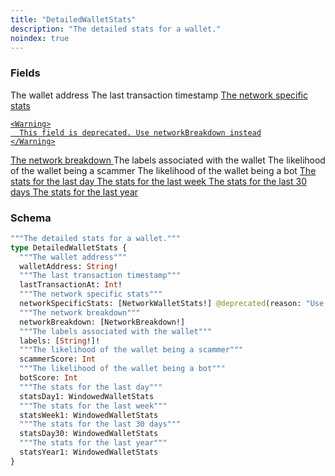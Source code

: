 ```yaml
---
title: "DetailedWalletStats"
description: "The detailed stats for a wallet."
noindex: true
---
```


### Fields

<ResponseField name="walletAddress" type="String!" required>
  The wallet address
</ResponseField>

<ResponseField name="lastTransactionAt" type="Int!" required>
  The last transaction timestamp
</ResponseField>

<a href="/api-reference/types/networkwalletstats">
  <ResponseField name="networkSpecificStats" type="[NetworkWalletStats!]">
    The network specific stats
    
    <Warning>
      This field is deprecated. Use networkBreakdown instead
    </Warning>
  </ResponseField>
</a>

<a href="/api-reference/types/networkbreakdown">
  <ResponseField name="networkBreakdown" type="[NetworkBreakdown!]">
    The network breakdown
  </ResponseField>
</a>

<ResponseField name="labels" type="[String!]!" required>
  The labels associated with the wallet
</ResponseField>

<ResponseField name="scammerScore" type="Int">
  The likelihood of the wallet being a scammer
</ResponseField>

<ResponseField name="botScore" type="Int">
  The likelihood of the wallet being a bot
</ResponseField>

<a href="/api-reference/types/windowedwalletstats">
  <ResponseField name="statsDay1" type="WindowedWalletStats">
    The stats for the last day
  </ResponseField>
</a>

<a href="/api-reference/types/windowedwalletstats">
  <ResponseField name="statsWeek1" type="WindowedWalletStats">
    The stats for the last week
  </ResponseField>
</a>

<a href="/api-reference/types/windowedwalletstats">
  <ResponseField name="statsDay30" type="WindowedWalletStats">
    The stats for the last 30 days
  </ResponseField>
</a>

<a href="/api-reference/types/windowedwalletstats">
  <ResponseField name="statsYear1" type="WindowedWalletStats">
    The stats for the last year
  </ResponseField>
</a>

### Schema


```graphql 
"""The detailed stats for a wallet."""
type DetailedWalletStats {
  """The wallet address"""
  walletAddress: String!
  """The last transaction timestamp"""
  lastTransactionAt: Int!
  """The network specific stats"""
  networkSpecificStats: [NetworkWalletStats!] @deprecated(reason: "Use networkBreakdown instead")
  """The network breakdown"""
  networkBreakdown: [NetworkBreakdown!]
  """The labels associated with the wallet"""
  labels: [String!]!
  """The likelihood of the wallet being a scammer"""
  scammerScore: Int
  """The likelihood of the wallet being a bot"""
  botScore: Int
  """The stats for the last day"""
  statsDay1: WindowedWalletStats
  """The stats for the last week"""
  statsWeek1: WindowedWalletStats
  """The stats for the last 30 days"""
  statsDay30: WindowedWalletStats
  """The stats for the last year"""
  statsYear1: WindowedWalletStats
}
```
